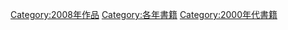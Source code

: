 {{Commonscat|2008 books}}

[[Category:2008年作品|Category:2008年作品]]
[[Category:各年書籍|Category:各年書籍]]
[[Category:2000年代書籍|Category:2000年代書籍]]
